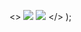   <>
    <img
      className="h-12 w-12 m-0 block dark:hidden"
      width={width}
      height={height}
      src="/images/fallbacks_light.png"
    />
    <img
      className="h-12 w-12 m-0 hidden dark:block"
      width={width}
      height={height}
      src="/images/fallbacks_dark.png"
    />
  </>
);
